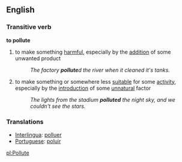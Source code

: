 ==English==
===Transitive verb===
'''to pollute'''
# to make something [[harmful]], especially by the [[addition]] of some unwanted product
#:''The factory '''pollute'''d the river when it cleaned it's tanks.''
# to make something or somewhere less [[suitable]] for some [[activity]], especially by the [[introduction]] of some [[unnatural]] factor
#:''The lights from the stadium '''polluted''' the night sky, and we couldn't see the stars.''

===Translations===
*[[Interlingua]]: [[polluer]]
*[[Portuguese]]: [[poluir]]

[[pl:Pollute]]